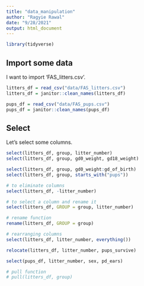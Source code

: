 ```yaml
---
title: "data_manipulation"
author: "Ragyie Rawal"
date: "9/28/2021"
output: html_document
---
```


```r
library(tidyverse)
```

## Import some data 

I want to import 'FAS_litters.csv'.

```r
litters_df = read_csv("data/FAS_litters.csv")
litters_df = janitor::clean_names(litters_df)

pups_df = read_csv("data/FAS_pups.csv")
pups_df = janitor::clean_names(pups_df)
```

## Select 

Let's select some columns. 

```r
select(litters_df, group, litter_number)
select(litters_df, group, gd0_weight, gd18_weight)

select(litters_df, group, gd0_weight:gd_of_birth)
select(litters_df, group, starts_with("pups"))

# to eliminate columns 
select(litters_df, -litter_number)

# to select a column and rename it 
select(litters_df, GROUP = group, litter_number)

# rename function
rename(litters_df, GROUP = group)

# rearranging columns 
select(litters_df, litter_number, everything())

relocate(litters_df, litter_number, pups_survive)

select(pups_df, litter_number, sex, pd_ears)

# pull function
# pull(litters_df, group)
```

